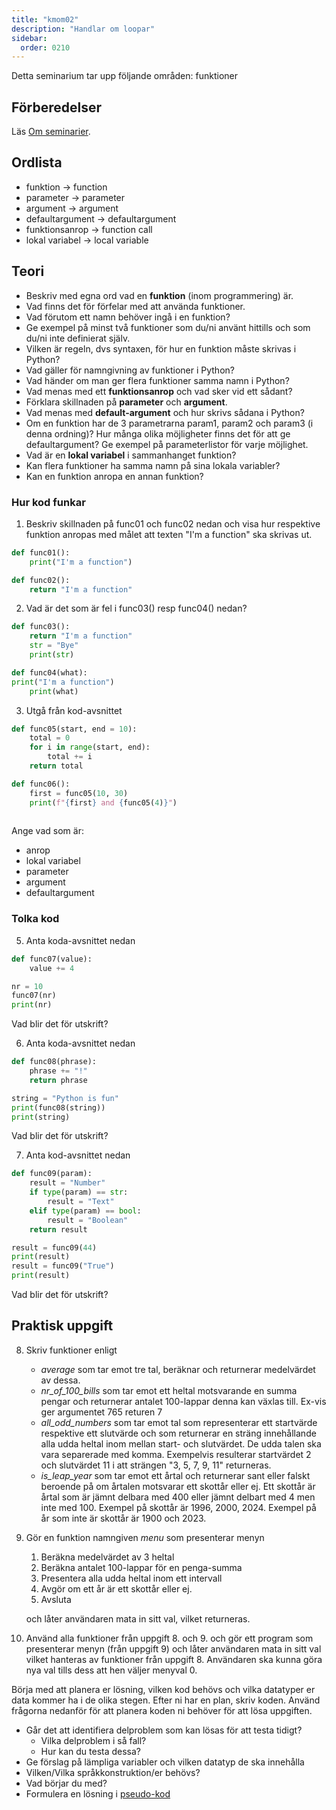 ```yaml
---
title: "kmom02"
description: "Handlar om loopar"
sidebar:
  order: 0210
---
```



Detta seminarium tar upp följande områden: funktioner

## Förberedelser

Läs [Om seminarier](../).

## Ordlista

- funktion -> function
- parameter -> parameter
- argument -> argument
- defaultargument -> defaultargument
- funktionsanrop -> function call
- lokal variabel -> local variable



## Teori

- Beskriv med egna ord vad en **funktion** (inom programmering) är.  
- Vad finns det för förfelar med att använda funktioner.  
- Vad förutom ett namn behöver ingå i en funktion?  
- Ge exempel på minst två funktioner som du/ni använt hittills och som du/ni inte definierat själv.
- Vilken är regeln, dvs syntaxen, för hur en funktion måste skrivas i Python?  
- Vad gäller för namngivning av funktioner i Python?  
- Vad händer om man ger flera funktioner samma namn i Python?  
- Vad menas med ett **funktionsanrop** och vad sker vid ett sådant?  
- Förklara skillnaden på **parameter** och **argument**.  
- Vad menas med **default-argument** och hur skrivs sådana i Python?  
- Om en funktion har de 3 parametrarna param1, param2 och param3 (i denna ordning)? Hur många olika möjligheter finns det för att ge defaultargument? Ge exempel på parameterlistor för varje möjlighet. 
- Vad är en **lokal variabel** i sammanhanget funktion?
- Kan flera funktioner ha samma namn på sina lokala variabler?
- Kan en funktion anropa en annan funktion?


### Hur kod funkar

1. Beskriv skillnaden på func01 och func02 nedan och visa hur respektive funktion anropas med målet att texten "I'm a function" ska skrivas ut.    
```python
def func01():
    print("I'm a function")
```
```python
def func02():
    return "I'm a function"
```

2. Vad är det som är fel i func03() resp func04() nedan?  

```python
def func03():
    return "I'm a function"
    str = "Bye"
    print(str)
```

```python
def func04(what):
print("I'm a function")
    print(what)
```

3. Utgå från kod-avsnittet  

```python
def func05(start, end = 10):
    total = 0
    for i in range(start, end):
        total += i
    return total

def func06():
    first = func05(10, 30)
    print(f"{first} and {func05(4)}")
    
```
Ange vad som är:
- anrop
- lokal variabel
- parameter
- argument
- defaultargument



### <Icon name="open-book" class="inline-icon" label="Interpret code" /> Tolka kod

5. Anta koda-avsnittet nedan  

```python
def func07(value):
    value += 4

nr = 10
func07(nr)
print(nr)
```
Vad blir det för utskrift?  

6. Anta koda-avsnittet nedan  

```python
def func08(phrase):
    phrase += "!"
    return phrase

string = "Python is fun"
print(func08(string))
print(string)
```
Vad blir det för utskrift?  

7. Anta kod-avsnittet nedan

```python
def func09(param):
    result = "Number"
    if type(param) == str:
        result = "Text"
    elif type(param) == bool:
        result = "Boolean"
    return result

result = func09(44)
print(result)
result = func09("True")
print(result)
```
Vad blir det för utskrift?

## <Icon name="seti:python" class="inline-icon" label="Write code" /> Praktisk uppgift

8. Skriv funktioner enligt  
    - *average* som tar emot tre tal, beräknar och returnerar medelvärdet av dessa.
    - *nr_of_100_bills* som tar emot ett heltal motsvarande en summa pengar och returnerar antalet 100-lappar denna kan växlas till. Ex-vis ger argumentet 765 returen 7
    - *all_odd_numbers* som tar emot tal som representerar ett startvärde respektive ett slutvärde och som returnerar en sträng innehållande alla udda heltal inom mellan start- och slutvärdet. De udda talen ska vara separerade med komma. Exempelvis resulterar startvärdet 2 och slutvärdet 11 i att strängen "3, 5, 7, 9, 11" returneras.
    - *is_leap_year* som tar emot ett årtal och returnerar sant eller falskt beroende på om årtalen motsvarar ett skottår eller ej. Ett skottår är årtal som är jämnt delbara med 400 eller jämnt delbart med 4 men inte med 100. Exempel på skottår är 1996, 2000, 2024. Exempel på år som inte är skottår är 1900 och 2023.

9. Gör en funktion namngiven *menu* som presenterar menyn  

    1. Beräkna medelvärdet av 3 heltal
    2. Beräkna antalet 100-lappar för en penga-summa
    3. Presentera alla udda heltal inom ett intervall
    4. Avgör om ett år är ett skottår eller ej.
    0. Avsluta  

    och låter användaren mata in sitt val, vilket returneras.

10. Använd alla funktioner från uppgift 8. och 9. och gör ett program som presenterar menyn (från uppgift 9) och låter användaren mata in sitt val vilket hanteras av funktioner från uppgift 8. Användaren ska kunna göra nya val tills dess att hen väljer menyval 0. 



Börja med att planera er lösning, vilken kod behövs och vilka datatyper er data kommer ha i de olika stegen. Efter ni har en plan, skriv koden. Använd frågorna nedanför för att planera koden ni behöver för att lösa uppgiften.

- Går det att identifiera delproblem som kan lösas för att testa tidigt?
  - Vilka delproblem i så fall?
  - Hur kan du testa dessa?
- Ge förslag på lämpliga variabler och vilken datatyp de ska innehålla
- Vilken/Vilka språkkonstruktion/er behövs?
- Vad börjar du med?
- Formulera en lösning i [pseudo-kod](https://sv.wikipedia.org/wiki/Pseudokod)